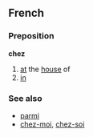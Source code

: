 ==French==
===Preposition===
'''chez''' 

# [[at]] the [[house]] of
# [[in]]

===See also===
*[[parmi]]
*[[chez-moi]], [[chez-soi]]